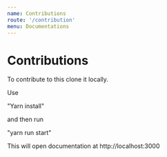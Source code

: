 ```yaml
---
name: Contributions
route: '/contribution'
menu: Documentations
---
```


# Contributions

To contribute to this clone it locally.

Use 

"Yarn install"

and then run

"yarn run start"

This will open documentation at http://localhost:3000